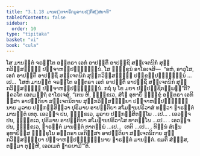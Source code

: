 ```yaml
---
title: "3.1.18 ມານຕ຺ຕຈາຣິກມູລາຍປຏິກສ຺ສນາທິ"
tableOfContents: false
sidebar:
  order: 10
type: "tipitaka"
basket: "vi"
book: "cula"
---
```



<DynamicBreadcrumb />

<Division number="130" book="cula">

<Paragraph number="599" book="cula">
ໂສ ມານຕ຺ຕໍ ຈຣນ຺ໂຕ ອນ຺ຕຣາ ເອກໍ ອາປຕ຺ຕິໍ ອາປຊ຺ຊິ ສຎ຺ເຈຕນິກໍ ສຸກ຺ກວິສ຺ສຏ຺ຐິໍ ປຎ຺ຈາຫປ຺ປຏິຈ຺ຉນ຺ນໍ. ໂສ ຠິກ຺ຂູນໍ ອາໂຣເຈສິ—  “ອຫໍ, ອາວຸໂສ, ເອກໍ ອາປຕ຺ຕິໍ ອາປຊ຺ຊິໍ ສຎ຺ເຈຕນິກໍ ສຸກ຺ກວິສ຺ສຏ຺ຐິໍ ປກ຺ຂປ຺ປຏິຈ຺ຉນ຺ນໍ …ເປ…  ໂສຫໍ ມານຕ຺ຕໍ ຈຣນ຺ໂຕ ອນ຺ຕຣາ ເອກໍ ອາປຕ຺ຕິໍ ອາປຊ຺ຊິໍ ສຎ຺ເຈຕນິກໍ ສຸກ຺ກວິສ຺ສຏ຺ຐິໍ ປຎ຺ຈາຫປ຺ປຏິຈ຺ຉນ຺ນໍ. ກຖໍ ນຸ ໂຂ ມຍາ ປຏິປຊ຺ຊິຕພ຺ພນ຺”ຕິ? ຠຄວໂຕ ເອຕມຕ຺ຖໍ ອາໂຣເຈສຸໍ. “ເຕນ ຫິ, ຠິກ຺ຂເວ, ສໍໂຆ ອຸທາຍິໍ ຠິກ຺ຂຸໍ ອນ຺ຕຣາ ເອກິສ຺ສາ ອາປຕ຺ຕິຍາ ສຎ຺ເຈຕນິກາຍ ສຸກ຺ກວິສ຺ສຏ຺ຐິຍາ ປຎ຺ຈາຫປ຺ປຏິຈ຺ຉນ຺ນາຍ ມູລາຍ ປຏິກສ຺ສິຕ຺ວາ ປຸຣິມາຍ ອາປຕ຺ຕິຍາ ສໂມຘານປຣິວາສໍ ທຕ຺ວາ ຉາຣຕ຺ຕໍ ມານຕ຺ຕໍ ເທຕຸ. ເອວຎ຺ຈ ປນ, ຠິກ຺ຂເວ, ມູລາຍ ປຏິກສ຺ສິຕພ຺ໂພ …ເປ… .
</Paragraph>

<Paragraph number="600" book="cula">
ເອວຎ຺ຈ ປນ, ຠິກ຺ຂເວ, ປຸຣິມາຍ ອາປຕ຺ຕິຍາ ສໂມຘານປຣິວາໂສ ທາຕພ຺ໂພ …ເປ… .
</Paragraph>

<Paragraph number="601" book="cula">
ເອວຎ຺ຈ ປນ, ຠິກ຺ຂເວ, ຉາຣຕ຺ຕໍ ມານຕ຺ຕໍ ທາຕພ຺ພໍ …ເປ…  ເທຕິ …ເປ… .
</Paragraph>

<Paragraph number="602" book="cula">
ທິນ຺ນໍ ສໍເຆນ ອຸທາຍິສ຺ສ ຠິກ຺ຂຸໂນ ອນ຺ຕຣາ ເອກິສ຺ສາ ອາປຕ຺ຕິຍາ ສຎ຺ເຈຕນິກາຍ ສຸກ຺ກວິສ຺ສຏ຺ຐິຍາ ປຎ຺ຈາຫປ຺ປຏິຈ຺ຉນ຺ນາຍ ຉາຣຕ຺ຕໍ ມານຕ຺ຕໍ. ຂມຕິ ສໍຆສ຺ສ, ຕສ຺ມາ ຕຸຓ຺ຫີ, ເອວເມຕໍ ຘາຣຍາມີ’”ຕິ.
</Paragraph>
</Division>